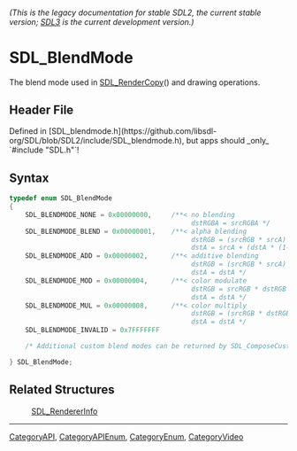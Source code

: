 ====== (This is the legacy documentation for stable SDL2, the current stable version; [https://wiki.libsdl.org/SDL3/ SDL3] is the current development version.) ======
= SDL_BlendMode =

The blend mode used in [[SDL_RenderCopy]]() and drawing operations.

== Header File ==

Defined in [SDL_blendmode.h](https://github.com/libsdl-org/SDL/blob/SDL2/include/SDL_blendmode.h), but apps should _only_ `#include "SDL.h"`!

== Syntax ==

<syntaxhighlight lang='c'>
typedef enum SDL_BlendMode
{
    SDL_BLENDMODE_NONE = 0x00000000,     /**< no blending
                                              dstRGBA = srcRGBA */
    SDL_BLENDMODE_BLEND = 0x00000001,    /**< alpha blending
                                              dstRGB = (srcRGB * srcA) + (dstRGB * (1-srcA))
                                              dstA = srcA + (dstA * (1-srcA)) */
    SDL_BLENDMODE_ADD = 0x00000002,      /**< additive blending
                                              dstRGB = (srcRGB * srcA) + dstRGB
                                              dstA = dstA */
    SDL_BLENDMODE_MOD = 0x00000004,      /**< color modulate
                                              dstRGB = srcRGB * dstRGB
                                              dstA = dstA */
    SDL_BLENDMODE_MUL = 0x00000008,      /**< color multiply
                                              dstRGB = (srcRGB * dstRGB) + (dstRGB * (1-srcA))
                                              dstA = dstA */
    SDL_BLENDMODE_INVALID = 0x7FFFFFFF

    /* Additional custom blend modes can be returned by SDL_ComposeCustomBlendMode() */

} SDL_BlendMode;</syntaxhighlight>

== Related Structures ==

:[[SDL_RendererInfo]]

----
[[CategoryAPI]], [[CategoryAPIEnum]], [[CategoryEnum]], [[CategoryVideo]]

<!-- #Actually from the SDL_blendmode.h header which does not have it's own category in this wiki. -->


